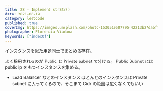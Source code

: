 ```yaml
---
title: 28 - Implement strStr()
date: 2021-06-19
category: leetcode
published: true
coverImg: https://images.unsplash.com/photo-1530519507795-42213b27dabf?ixlib=rb-1.2.1&ixid=MnwxMjA3fDB8MHxwaG90by1wYWdlfHx8fGVufDB8fHx8&auto=format&fit=crop&w=1650&q=80
photographer: Florencia Viadana
keywords: ["indexOf"]
---
```


インスタンスを似た用途同士でまとめる存在。

よく採用されるのが Public と Private subnet で分ける。
Public Subnet には public ip をもつインスタンスを集める。

- Load Balancer などのインスタンス
  ほとんどのインスタンスは Private subnet に入ってくるので、そこまで Cidr の範囲は広くなくてもいい
